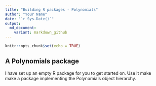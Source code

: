```yaml
---
title: "Building R packages - Polynomials"
author: "Your Name"
date: "`r Sys.Date()`"
output:
  md_document:
    variant: markdown_github
---
```


```r
knitr::opts_chunk$set(echo = TRUE)
```

## A Polynomials package

I have set up an empty R package for you to get started on. Use it make make a package implementing the Polynomials object hierarchy.
